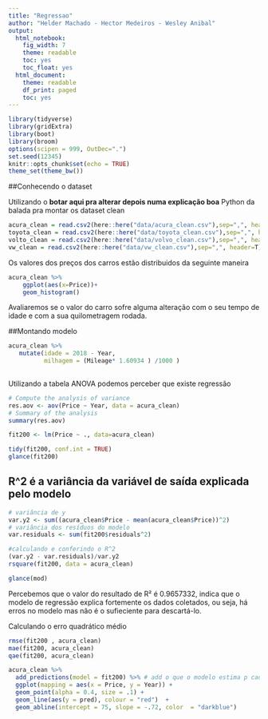 ```yaml
---
title: "Regressao"
author: "Helder Machado - Hector Medeiros - Wesley Anibal"
output:
  html_notebook:
    fig_width: 7
    theme: readable
    toc: yes
    toc_float: yes
  html_document:
    theme: readable
    df_print: paged
    toc: yes
---
```

```r
library(tidyverse)
library(gridExtra)
library(boot)
library(broom)
options(scipen = 999, OutDec=".")
set.seed(12345)
knitr::opts_chunk$set(echo = TRUE)
theme_set(theme_bw())
```

##Conhecendo o dataset


Utilizando o **botar aqui pra alterar depois numa explicação boa** Python da balada pra montar os dataset clean
```r
acura_clean = read.csv2(here::here("data/acura_clean.csv"),sep=",", header=T)
toyota_clean = read.csv2(here::here("data/toyota_clean.csv"),sep=",", header=T)
volto_clean = read.csv2(here::here("data/volvo_clean.csv"),sep=",", header=T)
vw_clean = read.csv2(here::here("data/vw_clean.csv"),sep=",", header=T)

```


Os valores dos preços dos carros estão distribuidos da seguinte maneira
```r
acura_clean %>%
    ggplot(aes(x=Price))+
    geom_histogram()
```

Avaliaremos se o valor do carro sofre alguma alteração com o seu tempo de idade e com a sua quilometragem rodada.

##Montando modelo



```r
acura_clean %>%
   mutate(idade = 2018 - Year, 
          milhagem = (Mileage* 1.60934 ) /1000 )
  
```

Utilizando a tabela ANOVA podemos perceber que existe regressão

```r
# Compute the analysis of variance
res.aov <- aov(Price ~ Year, data = acura_clean)
# Summary of the analysis
summary(res.aov)
```



```r
fit200 <- lm(Price ~ ., data=acura_clean)

tidy(fit200, conf.int = TRUE)
glance(fit200)

```

## R^2 é a variância da variável de saída explicada pelo modelo

```r
# variância de y
var.y2 <- sum((acura_clean$Price - mean(acura_clean$Price))^2)
# variância dos resíduos do modelo
var.residuals <- sum(fit200$residuals^2)

#calculando e conferindo o R^2
(var.y2 - var.residuals)/var.y2
rsquare(fit200, data = acura_clean)

glance(mod)
```


Percebemos que o valor do resultado de R² é 0.9657332, indica que o modelo de regressão explica fortemente os dados coletados, ou seja, há erros no modelo mas não é o sufieciente para descartá-lo.

Calculando o erro quadrático médio

```r
rmse(fit200 , acura_clean)
mae(fit200, acura_clean)
qae(fit200, acura_clean)
```


```r

acura_clean %>% 
  add_predictions(model = fit200) %>% # add o que o modelo estima p cada  _grad
  ggplot(mapping = aes(x = Price, y = Year)) + 
  geom_point(alpha = 0.4, size = .1) + 
  geom_line(aes(y = pred), colour = "red")  + 
  geom_abline(intercept = 75, slope = -.72, color  = "darkblue") 
```

